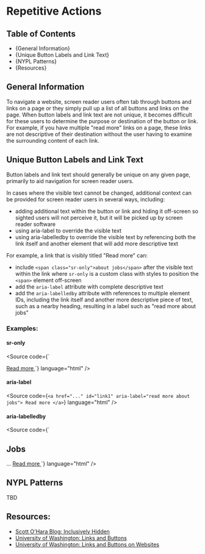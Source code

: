 

<Meta title="Accessibility Guide/Repetitive Actions" />

# Repetitive Actions

## Table of Contents

- {<Link href="#general-information" target="_self">General Information</Link>}
- {<Link href="#unique-button-labels-and-link-text" target="_self">Unique Button Labels and Link Text</Link>}
- {<Link href="#nypl-patterns" target="_self">NYPL Patterns</Link>}
- {<Link href="#resources" target="_self">Resources</Link>}

## General Information

To navigate a website, screen reader users often tab through buttons and links
on a page or they simply pull up a list of all buttons and links on the page.
When button labels and link text are not unique, it becomes difficult for these
users to determine the purpose or destination of the button or link. For
example, if you have multiple "read more" links on a page, these links are not
descriptive of their destination without the user having to examine the
surrounding content of each link.

## Unique Button Labels and Link Text

Button labels and link text should generally be unique on any given page,
primarily to aid navigation for screen reader users.

In cases where the visible text cannot be changed, additional context can be
provided for screen reader users in several ways, including:

- adding additional text within the button or link and hiding it off-screen so
  sighted users will not perceive it, but it will be picked up by screen reader
  software
- using aria-label to override the visible text
- using aria-labelledby to override the visible text by referencing both the
  link itself and another element that will add more descriptive text

For example, a link that is visibly titled "Read more" can:

- include `<span class="sr-only">about jobs</span>` after the visible text
  within the link where `sr-only` is a custom class with styles to position the
  `<span>` element off-screen
- add the `aria-label` attribute with complete descriptive text
- add the `aria-labelledby` attribute with references to multiple element IDs,
  including the link itself and another more descriptive piece of text, such as
  a nearby heading, resulting in a label such as "read more about jobs"

### Examples:

#### sr-only

<Source
  code={`
<style>
  .sr-only {
    clip: rect(1px, 1px, 1px, 1px);
    height: 1px;
    overflow: hidden;
    position: absolute !important;
    width: 1px;
    word-wrap: normal;
  }
</style>

<a href="..." id="link1">
  Read more <span class="sr-only">about jobs</span>
</a>
`} language="html" />

#### aria-label

<Source
  code={`
<a href="..." id="link1" aria-label="read more about jobs">
  Read more
</a>
`}
  language="html"
/>

#### aria-labelledby

<Source
  code={`
<h2 id="jobsheading">Jobs</h2>
...
<a href="..." id="link1" aria-labelledby="link1 jobsheading">
  Read more
</a>
`}
  language="html"
/>

## NYPL Patterns

TBD

## Resources:

- [Scott O'Hara Blog: Inclusively Hidden](https://www.scottohara.me/blog/2017/04/14/inclusively-hidden.html)
- [University of Washington: Links and Buttons](https://www.washington.edu/accessibility/checklist/links-buttons/)
- [University of Washington: Links and Buttons on Websites](https://www.washington.edu/accessibility/websites/links-buttons/)
